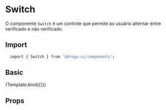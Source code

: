

<Meta
  title="Inputs/Switch"
  component={Switch}
  args={{}}
  argTypes={{}}
  parameters={{}}
/>


# Switch

O componente `Switch` é um controle que permite ao usuário alternar entre verificado e não verificado.

## Import

```sh
  import { Switch } from '@drogo-ui/components';
```

## Basic

<Canvas>
  <Story name="Default" args={{}} argTypes={{}} parameters={{}}>
    {Template.bind({})}
  </Story>
</Canvas>

## Props

<ArgsTable of={Switch} />
